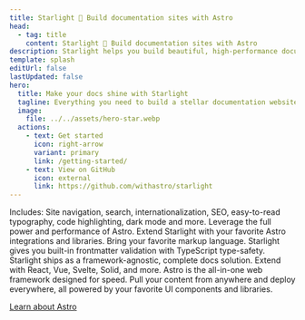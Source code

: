 ```yaml
---
title: Starlight 🌟 Build documentation sites with Astro
head:
  - tag: title
    content: Starlight 🌟 Build documentation sites with Astro
description: Starlight helps you build beautiful, high-performance documentation websites with Astro.
template: splash
editUrl: false
lastUpdated: false
hero:
  title: Make your docs shine with Starlight
  tagline: Everything you need to build a stellar documentation website. Fast, accessible, and easy-to-use.
  image:
    file: ../../assets/hero-star.webp
  actions:
    - text: Get started
      icon: right-arrow
      variant: primary
      link: /getting-started/
    - text: View on GitHub
      icon: external
      link: https://github.com/withastro/starlight
---
```



<CardGrid stagger>
	<Card title="Documentation that delights" icon="open-book">
		Includes: Site navigation, search, internationalization, SEO, easy-to-read
		typography, code highlighting, dark mode and more.
	</Card>
	<Card title="Powered by Astro" icon="rocket">
		Leverage the full power and performance of Astro. Extend Starlight with your
		favorite Astro integrations and libraries.
	</Card>
	<Card title="Markdown, Markdoc, and MDX" icon="document">
		Bring your favorite markup language. Starlight gives you built-in
		frontmatter validation with TypeScript type-safety.
	</Card>
	<Card title="Bring your own UI components" icon="puzzle">
		Starlight ships as a framework-agnostic, complete docs solution. Extend with
		React, Vue, Svelte, Solid, and more.
	</Card>
</CardGrid>

<TestimonialGrid>
  <Testimonial
    dir="ltr"
    lang="en"
    link={new URL('https://x.com/sylwiavargas')}
    avatar="https://pbs.twimg.com/profile_images/1382705200125853702/Ji3F2dl3_400x400.jpg"
    name="Sylwia"
    handle="SylwiaVargas"
    content="I used Starlight in my last job and loved it. Great components, intuitive design, and super-responsive community (whenever anyone needed something, they’d ship it soonish or tell you a workaround). Very pleasant experience."
  />
  <Testimonial
    dir="ltr"
    link={new URL('https://x.com/sulco')}
    avatar="https://pbs.twimg.com/profile_images/1627613748818022401/SOy8wRn7_400x400.png"
    name="Tomek"
    handle="sulco"
    content="Starlight is our go-to example of a great DX: the speed, convenience, and attention to details is inspiring. It takes care of the tech and the looks, so you can focus on your content 👏
StackBlitz team absolutely loves it!"
  />
</TestimonialGrid>

<AboutAstro title="Brought to you by">
Astro is the all-in-one web framework designed for speed.
Pull your content from anywhere and deploy everywhere, all powered by your favorite UI components and libraries.

[Learn about Astro](https://astro.build/)

</AboutAstro>
